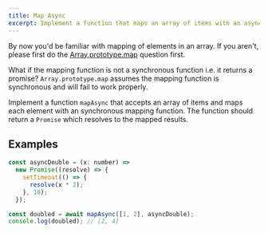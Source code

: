 ```yaml
---
title: Map Async
excerpt: Implement a function that maps an array of items with an asynchronous mapping function.
---
```


By now you'd be familiar with mapping of elements in an array. If you aren't, please first do the [Array.prototype.map](/questions/javascript/array-map) question first.

What if the mapping function is not a synchronous function i.e. it returns a promise? `Array.prototype.map` assumes the mapping function is synchronous and will fail to work properly.

Implement a function `mapAsync` that accepts an array of items and maps each element with an synchronous mapping function. The function should return a `Promise` which resolves to the mapped results.

## Examples

```js
const asyncDouble = (x: number) =>
  new Promise((resolve) => {
    setTimeout(() => {
      resolve(x * 2);
    }, 10);
  });

const doubled = await mapAsync([1, 2], asyncDouble);
console.log(doubled); // [2, 4]
```
